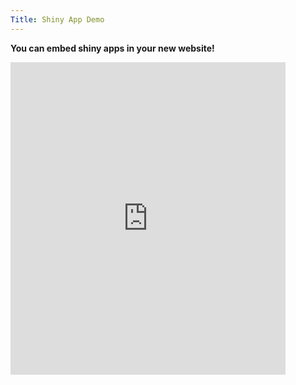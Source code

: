 ```yaml
---
Title: Shiny App Demo
---
```


__You can embed shiny apps in your new website!__


<iframe src="https://shiny.rstudio.com/gallery/faithful.html" style="border: none; width: 440px; height: 500px"></iframe>
